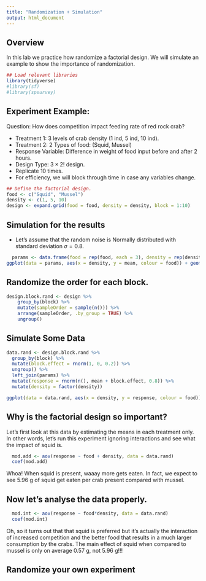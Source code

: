 ```yaml
---
title: "Randomization + Simulation"
output: html_document
---
```


## Overview

In this lab we practice how randomize a factorial design. We will simulate an example to show the importance of randomization.

```r
## Load relevant libraries
library(tidyverse)
#library(sf)
#library(spsurvey)
```

## Experiment Example:

Question: How does competition impact feeding rate of red rock crab?

- Treatment 1: 3 levels of crab density (1 ind, 5 ind, 10 ind).
- Treatment 2: 2 Types of food: (Squid, Mussel)
- Response Variable: Difference in weight of food input before and after 2 hours.
- Design Type: $3\times 2!$ design.
- Replicate 10 times.
- For efficiency, we will block through time in case any variables change.

```r
## Define the factorial design.
food <- c("Squid", "Mussel")
density <- c(1, 5, 10)
design <- expand.grid(food = food, density = density, block = 1:10)
```

## Simulation for the results

- Let's assume that the random noise is Normally distributed with standard deviation $\sigma = 0.8$.

```r
  params <- data.frame(food = rep(food, each = 3), density = rep(density, 2), mean = c(1.75, 10, 11, 0.9, 1.8, 1.83))
ggplot(data = params, aes(x = density, y = mean, colour = food)) + geom_point()
```

## Randomize the order for each block.

```r
design.block.rand <- design %>%
    group_by(block) %>%
    mutate(sampleOrder = sample(n())) %>%
    arrange(sampleOrder, .by_group = TRUE) %>%
    ungroup()
```

## Simulate Some Data

```r
data.rand <- design.block.rand %>% 
  group_by(block) %>%
  mutate(block.effect = rnorm(1, 0, 0.2)) %>%
  ungroup() %>%
  left_join(params) %>%
  mutate(response = rnorm(n(), mean + block.effect, 0.8)) %>%
  mutate(density = factor(density))
```

```r
ggplot(data = data.rand, aes(x = density, y = response, colour = food)) + geom_boxplot()
```


## Why is the factorial design so important?

Let's first look at this data by estimating the means in each treatment only. In other words, let's run this experiment ignoring interactions and see what the impact of squid is.

```r
  mod.add <- aov(response ~ food + density, data = data.rand)
  coef(mod.add)
```

Whoa! When squid is present, waaay more gets eaten. In fact, we expect to see 5.96 g of squid get eaten per crab present compared with mussel. 

## Now let's analyse the data properly.

```r
  mod.int <- aov(response ~ food*density, data = data.rand)
  coef(mod.int)
```

Oh, so it turns out that that squid is preferred but it's actually the interaction of increased competition and the better food that results in a much larger consumption by the crabs. The main effect of squid when compared to mussel is only on average 0.57 g, not  5.96 g!!!


## Randomize your own experiment